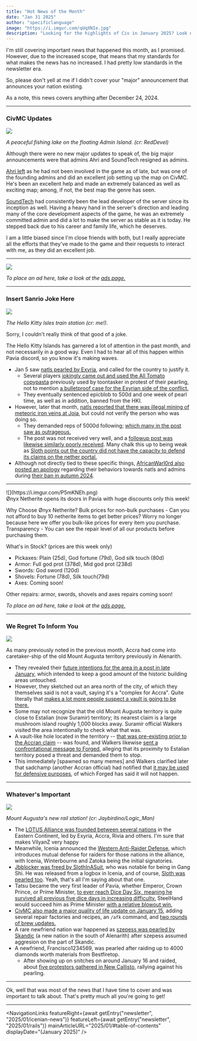```yaml
---
title: "Hot News of the Month"
date: "Jan 31 2025"
author: "specificlanguage"
image: "https://i.imgur.com/qUqXNIe.jpg"
description: "Looking for the highlights of Civ in January 2025? Look no further!"
---
```


I'm still covering important news that happened this month, as I promised. However, due to the increased scope, that means that my standards for what makes the news has no increased. I had pretty low standards in the newsletter era.

So, please don't yell at me if I didn't cover your "major" announcement that announces your nation existing.

As a note, this news covers anything after December 24, 2024.

---

### CivMC Updates

![](https://i.imgur.com/VR1gWKS.png)

*A peaceful fishing lake on the floating Admin Island. (cr: RedDevel)*

Although there were no new major updates to speak of, the big major announcements were that admins Ahri and SoundTech resigned as admins.

[Ahri left](https://i.imgur.com/ymGfz6v.png) as he had not been involved in the game as of late, but was one of the founding admins and did an excellent job setting up the map on CivMC. He's been an excellent help and made an extremely balanced as well as exciting map; among, if not, the best map the genre has seen.

[SoundTech](https://i.imgur.com/mIXLGqj.png) had consistently been the lead developer of the server since its inception as well. Having a heavy hand in the server's direction and leading many of the core development aspects of the game, he was an extremely committed admin and did a lot to make the server as stable as it is today. He stepped back due to his career and family life, which he deserves.

I am a little biased since I'm close friends with both, but I really appreciate all the efforts that they've made to the game and their requests to interact with me, as they did an excellent job.

---

<a href="https://discord.gg/civpavia">

  ![](https://i.imgur.com/zP24YsV.png)

</a>

*To place an ad here, take a look at the [ads page.](/ads)*

---

### Insert Sanrio Joke Here

![](https://i.imgur.com/S5WgBfY.jpeg)

*The Hello Kitty Isles train station (cr: me!).*

Sorry, I couldn't really think of that good of a joke.

The Hello Kitty Islands has garnered a lot of attention in the past month, and not necessarily in a good way. Even I had to hear all of this happen within Pavia discord, so you know it's making waves.

- Jan 5 saw [natls pearled by Exyria](https://www.reddit.com/r/CivMC/comments/1huhaag/tragedy_on_hello_kitty_islands/), and called for the country to justify it.
  - Several players [jokingly came out and used the All Tomato copypasta](https://www.reddit.com/r/CivMC/comments/1hud2qn/the_natls_all_tomato/) previously used by toontasker in protest of their pearling, not to mention [a bulletproof case for the Exyrian side of the conflict.](https://www.reddit.com/r/CivMC/comments/1huhcmf/the_comprehensive_case_for_the_exryian_side_of/)
  - They eventually sentenced epicblob to 500d and one week of pearl time, as well as in addition, banned from the HKI.
- However, later that month, [natls reported that there was illegal mining of meteoric iron veins at Joja](https://www.reddit.com/r/CivMC/comments/1i4d1ex/illegal_mining_at_joja/), but could not verify the person who was doing so.
  - They demanded reps of 5000d following; [which many in the post saw as outrageous.](https://www.reddit.com/r/CivMC/comments/1i4d1ex/illegal_mining_at_joja/m7u86t3/)
  - The post was not received very well, and a [followup post was likewise similarly poorly received](https://www.reddit.com/r/CivMC/comments/1i4z0px/bruh/). Many chalk this up to being weak as [Sloth points out the country did not have the capacity to defend its claims on the nether portal.](https://www.reddit.com/r/CivMC/comments/1i4z0px/bruh/m80xz2w/)
- Although not directly tied to these specific things, [AfricanWarl0rd also posted an apology](https://www.reddit.com/r/CivMC/comments/1i4xbk9/african_warl0rds_apology_im_not_him_that_natls/) regarding their behaviors towards natls and admins during [their ban in autumn 2024](https://civwiki.news/newsletter/newsletter-09-30-2024/#around-the-server).

---

<div className="flex justify-center">
![](https://i.imgur.com/P5mKNEh.png)
</div>

<ColoredBlock color="bg-neutral-200 text-neutral-800">
  <div className="text-neutral-800">
  Ønyx Netherite opens its doors in Pavia with huge discounts only this week!

  Why Choose Ønyx Netherite?
  Bulk prices for non-bulk purchases - Can you not afford to buy 10 netherite items to get better prices? Worry no longer because here we offer you bulk-like prices for every item you purchase.
  Transparency - You can see the repair level of all our products before purchasing them.

  What's in Stock?  (prices are this week only)
  - Pickaxes: Plain (25d), God fortune (79d), God silk touch (80d)
  - Armor: Full god prot (378d), Mid god prot (238d)
  - Swords: God sword (120d)
  - Shovels: Fortune (78d), Silk touch(79d)
  - Axes: Coming soon!

  Other repairs: armor, swords, shovels and axes repairs coming soon!
  </div>
</ColoredBlock>

*To place an ad here, take a look at the [ads page.](/ads)*

---

### We Regret To Inform You

![](https://i.imgur.com/R9EWMYp.png)

As many previously noted in the previous month, Accra had come into caretaker-ship of the old Mount Augusta territory previously in Alenarith.

- They revealed their [future intentions for the area in a post in late January](https://www.reddit.com/r/CivMC/comments/1ic3uvy/future_plans_for_the_accran_reserve_old_city_mta/), which intended to keep a good amount of the historic building areas untouched.
- However, they sketched out an area north of the city, of which they themselves said is not a vault, saying it's a "complex for Accra". Quite literally that [makes a lot more people suspect a vault is going to be there.](https://www.reddit.com/r/CivMC/comments/1ic3uvy/future_plans_for_the_accran_reserve_old_city_mta/m9qfrf1/)
- Some may not recognize that the old Mount Augusta territory is quite close to Estalian (now Suramir) territory; its nearest claim is a large mushroom island roughly 1,000 blocks away. Suramir official Walkers visited the area intentionally to check what that was.
- A vault-like hole located in the territory -- [that was pre-existing prior to the Accran claim](https://i.imgur.com/crtMM0K.png) -- was found, and Walkers likewise [sent a confrontational message to Forged](https://www.reddit.com/r/CivMC/comments/1icgdpi/hi_forged_as_you_know_we_scouted_your_inprogress/), alleging that its proximity to Estalian territory posed a threat and demanded them to stop.
- This immediately [spawned so many memes] and Walkers clarified later that sadchamp (another Accran official) had notified that [it may be used for defensive purposes](https://i.imgur.com/jPXyO6w.png), of which Forged has said it will not happen.

---

### Whatever's Important

![](https://i.imgur.com/YmaBI9m.png)

*Mount Augusta's new rail station! (cr: Jaybirdino/Logic_Man)*

- The [LOTUS Alliance was founded between several nations](https://www.reddit.com/r/CivMC/comments/1hocm7a/formation_of_the_lotus_alliance/) in the Eastern Continent, led by Exyria, Accra, Rivia and others. <EdNote>I'm sure that makes VilyanZ very happy</EdNote>
- Meanwhile, Icenia announced the [Western Anti-Raider Defense](https://docs.google.com/document/d/1IUZzpelfFFJVAFQMCifEwGtvpbEffXjMO-APToxibZA/edit?tab=t.0), which introduces mutual defense for raiders for those nations in the alliance, with Icenia, Winterbourne and Zatoka being the initial signatories.
- [Jbblocker was freed by SlothInASuit](https://www.reddit.com/r/CivMC/comments/1i6zp43/icenia_moment/), who was notable for being in Gang Shi. He was released from a logbox in Icenia, and of course, [Sloth was pearled too](https://i.imgur.com/Iy55QB5.png). Yeah, that's all I'm saying about that one.
- Tatsu became the very first leader of Pavia, whether Emperor, Crown Prince, or Prime Minister, [to ever reach Dice Day Six, meaning he survived all previous five dice days in increasing difficulty.](https://i.imgur.com/OIOeiv2.png) SteelHand would succeed him as Prime Minister [with a relative blowout win.](https://i.imgur.com/a66K5EY.png)
- [CivMC also made a major quality of life update on January 15](https://i.imgur.com/BLPyZyb.png), adding several repair factories and recipes, an `/afk` command, and [two rounds of brew updates.](https://civmc.net/wiki/plugins/fun/brewery.html)
- A rare newfriend nation war happened as [szepess was pearled by Skandic](https://www.reddit.com/r/CivMC/comments/1i4bfmd/skandic_statement_regarding_the_pearling_of/) (a new nation in the south of Alenarith) after szepess assumed aggresion on the part of Skandic.
- A newfriend, Francisco1234569, was pearled after raiding up to 4000 diamonds worth materials from Bestfiretop.
  - After showing up on snitches on around January 16 and raided, about [five protestors gathered in New Callisto](https://i.imgur.com/R9EWMYp.png), rallying against his pearling.

---

Ok, well that was most of the news that I have time to cover and was important to talk about. That's pretty much all you're going to get!

---

<NavigationLinks
  featureRight={await getEntry("newsletter", "2025/01/icenian-news")}
  featureLeft={await getEntry("newsletter", "2025/01/rails")}
  mainArticleURL="2025/01/#table-of-contents"
  displayDate="(January 2025)"
/>